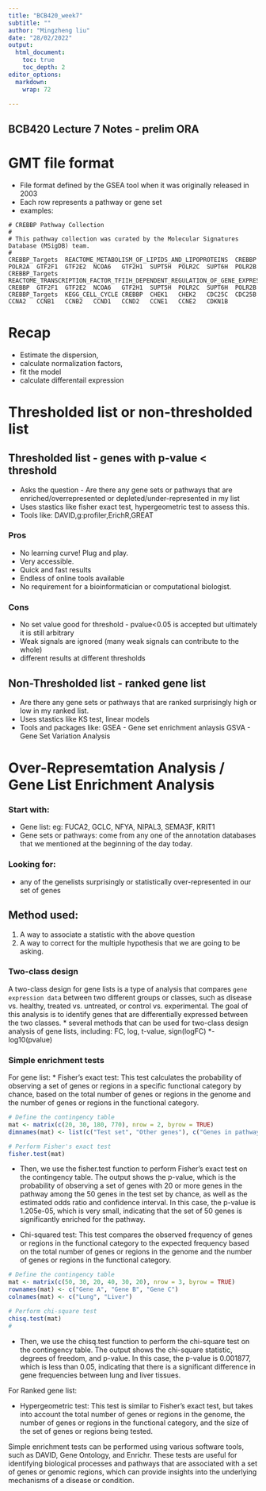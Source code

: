 ```yaml
---
title: "BCB420_week7"
subtitle: ""
author: "Mingzheng liu"
date: "28/02/2022"
output: 
  html_document:
    toc: true
    toc_depth: 2
editor_options: 
  markdown: 
    wrap: 72
    
---
```

 BCB420 Lecture 7 Notes - prelim ORA
---
# GMT file format
* File format defined by the GSEA tool when it was originally released in 2003
* Each row represents a pathway or gene set
* examples:
``` {}
# CREBBP Pathway Collection
#
# This pathway collection was curated by the Molecular Signatures Database (MSigDB) team.
#
CREBBP_Targets	REACTOME_METABOLISM_OF_LIPIDS_AND_LIPOPROTEINS	CREBBP	POLR2A	GTF2F1	GTF2E2	NCOA6	GTF2H1	SUPT5H	POLR2C	SUPT6H	POLR2B
CREBBP_Targets	REACTOME_TRANSCRIPTION_FACTOR_TFIIH_DEPENDENT_REGULATION_OF_GENE_EXPRESSION	CREBBP	GTF2F1	GTF2E2	NCOA6	GTF2H1	SUPT5H	POLR2C	SUPT6H	POLR2B
CREBBP_Targets	KEGG_CELL_CYCLE	CREBBP	CHEK1	CHEK2	CDC25C	CDC25B	CCNA2	CCNB1	CCNB2	CCND1	CCND2	CCNE1	CCNE2	CDKN1B

```
# Recap
* Estimate the dispersion,
* calculate normalization factors,
* fit the model
* calculate differentail expression

# Thresholded list or non-thresholded list
## Thresholded list - genes with p-value < threshold
* Asks the question - Are there any gene sets or pathways that are enriched/overrepresented or depleted/under-represented in my list
* Uses stastics like fisher exact test, hypergeometric test to assess this.
* Tools like: DAVID,g:profiler,ErichR,GREAT

### Pros
* No learning curve! Plug and play.
* Very accessible.
* Quick and fast results
* Endless of online tools available
* No requirement for a bioinformatician or computational biologist.

### Cons
* No set value good for threshold - pvalue<0.05 is accepted but ultimately it is still arbitrary
* Weak signals are ignored (many weak signals can contribute to the whole)
* different results at different thresholds

## Non-Thresholded list - ranked gene list
* Are there any gene sets or pathways that are ranked surprisingly high or low in my ranked list.
* Uses stastics like KS test, linear models
* Tools and packages like:
GSEA - Gene set enrichment anlaysis 
GSVA - Gene Set Variation Analysis

# Over-Represemtation Analysis / Gene List Enrichment Analysis
### Start with:
* Gene list: eg: FUCA2, GCLC, NFYA, NIPAL3, SEMA3F, KRIT1
* Gene sets or pathways: come from any one of the annotation databases that we
mentioned at the beginning of the day today.

### Looking for:
* any of the genelists surprisingly or statistically over-represented in our set of genes

## Method used:
1. A way to associate a statistic with the above question
2. A way to correct for the multiple hypothesis that we are going to be asking.

### Two-class design
A two-class design for gene lists is a type of analysis that compares `gene expression data` between two different groups or classes, such as disease vs. healthy, treated vs. untreated, or control vs. experimental. The goal of this analysis is to identify genes that are differentially expressed between the two classes.
* several methods that can be used for two-class design analysis of gene lists, including:
FC, log, t-value, sign(logFC) *-log10(pvalue)

### Simple enrichment tests
For gene list:
* Fisher's exact test: This test calculates the probability of observing a set of genes or regions in a specific functional category by chance, based on the total number of genes or regions in the genome and the number of genes or regions in the functional category.
``` r
# Define the contingency table
mat <- matrix(c(20, 30, 180, 770), nrow = 2, byrow = TRUE)
dimnames(mat) <- list(c("Test set", "Other genes"), c("Genes in pathway", "Genes not in pathway"))

# Perform Fisher's exact test
fisher.test(mat)

```
* Then, we use the fisher.test function to perform Fisher's exact test on the contingency table. The output shows the p-value, which is the probability of observing a set of genes with 20 or more genes in the pathway among the 50 genes in the test set by chance, as well as the estimated odds ratio and confidence interval. In this case, the p-value is 1.205e-05, which is very small, indicating that the set of 50 genes is significantly enriched for the pathway.

* Chi-squared test: This test compares the observed frequency of genes or regions in the functional category to the expected frequency based on the total number of genes or regions in the genome and the number of genes or regions in the functional category.
```r
# Define the contingency table
mat <- matrix(c(50, 30, 20, 40, 30, 20), nrow = 3, byrow = TRUE)
rownames(mat) <- c("Gene A", "Gene B", "Gene C")
colnames(mat) <- c("Lung", "Liver")

# Perform chi-square test
chisq.test(mat)
# 
```
* Then, we use the chisq.test function to perform the chi-square test on the contingency table. The output shows the chi-square statistic, degrees of freedom, and p-value. In this case, the p-value is 0.001877, which is less than 0.05, indicating that there is a significant difference in gene frequencies between lung and liver tissues.

For Ranked gene list:

* Hypergeometric test: This test is similar to Fisher's exact test, but takes into account the total number of genes or regions in the genome, the number of genes or regions in the functional category, and the size of the set of genes or regions being tested.

Simple enrichment tests can be performed using various software tools, such as DAVID, Gene Ontology, and Enrichr. These tests are useful for identifying biological processes and pathways that are associated with a set of genes or genomic regions, which can provide insights into the underlying mechanisms of a disease or condition.






